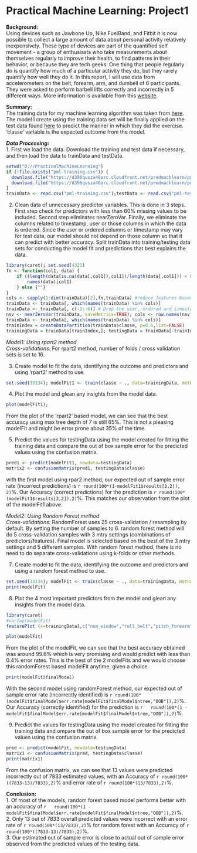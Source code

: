 Practical Machine Learning: Project1
====================================

**Background:**  
Using devices such as Jawbone Up, Nike FuelBand, and Fitbit it is now possible to collect a large amount of data about personal activity relatively inexpensively. These type of devices are part of the quantified self movement - a group of enthusiasts who take measurements about themselves regularly to improve their health, to find patterns in their behavior, or because they are tech geeks. One thing that people regularly do is quantify how much of a particular activity they do, but they rarely quantify how well they do it. In this report, I will use data from accelerometers on the belt, forearm, arm, and dumbell of 6 participants. They were asked to perform barbell lifts correctly and incorrectly in 5 different ways. More information is available from this [website][1].  

**Summary:**   
The training data for my machine learning algorithm was taken from [here][2]. The model I create using the training data set will be finally applied on the test data found [here][3] to predict the manner in which they did the exercise. 'classe' variable is the expected outcome from the model.  

***Data Processing:***  
1. First we load the data. Download the training and test data if necessary, and then load the data to trainData and testData.  
```r
setwd("D://PracticalMachineLearning")
if (!file.exists("pml-training.csv")) { 
  download.file("https://d396qusza40orc.cloudfront.net/predmachlearn/pml-training.csv", destfile="pml-training.csv")
  download.file("https://d396qusza40orc.cloudfront.net/predmachlearn/pml-testing.csv", destfile="pml-testing.csv")
} 
trainData <- read.csv("pml-training.csv");testData <- read.csv("pml-testing.csv");
```
  
2. Clean data of unnecessary predictor variables. This is done in 3 steps. First step check for predictors with less than 60% missing values to be included. Second step eliminates nearZeroVar. Finally, we eliminate the columns related to timestamp, user or those columns in which the data is ordered. Since the user or ordered columns or timestamp may vary for test data, our model should not depend on those column so that it can predict with better accuracy. Split trainData into training/testing data sets for conducting the model fit and predictions that best explains the data.  
```r
library(caret); set.seed(4321)
fn <- function(col1, data) { 
    if ((length(data[is.na(data[,col1]),col1])/length(data[,col1])) < 0.6) {
        names(data)[col1]
    } else {""}
}
cols <- sapply(1:dim(trainData)[2],fn,trainData) #reduce features based on NA in testData
trainData <- trainData[, which(names(trainData) %in% cols)]
trainData <- trainData[, c(-1:-6)] # Drop the user, ordered and timestamp columns
nsv <- nearZeroVar(trainData, saveMetrics=TRUE); cols <- row.names(nsv)[nsv$nzv!=TRUE]
trainData <- trainData[, which(names(trainData) %in% cols)]
trainIndex = createDataPartition(trainData$classe, p=0.6,list=FALSE)
trainingData = trainData[trainIndex,]; testingData = trainData[-trainIndex,]
```
  
*Model1: Using rpart2 method*  
*Cross-validations:* For rpart2 method, number of folds / cross validation sets is set to 16.  

3. Create model to fit the data, identifying the outcome and predictors and using 'rpart2' method to use.  
```r
set.seed(33134); modelFit1 <- train(classe ~ ., data=trainingData, method="rpart2", trControl = trainControl(method="cv",number = 16));  
```
  
4. Plot the model and glean any insights from the model data.  
```r
plot(modelFit1);  
```
From the plot of the 'rpart2' based model, we can see that the best accuracy using max tree depth of 7 is still 65%. This is not a pleasing modelFit and might be error prone about 35% of the time.  
  
5. Predict the values for testingData using the model created for fitting the training data and compare the out of box sample error for the predicted values using the confusion matrix.  
```r
pred1 <- predict(modelFit1, newdata=testingData)
matrix2 <- confusionMatrix(pred1, testingData$classe) 
```
  
with the first model using rpar2 method, our expected out of sample error rate (incorrect predictions) is `r round(100*(1-modelFit1$results[3,2]), 2)`%. Our Accuracy (correct predictions) for the prediction is `r round(100*(modelFit1$results[3,2]),2)`%. This matches our observation from the plot of the modelFit1 above.  
  
*Model2: Using Random Forest method*  
*Cross-validations:* RandomForest uses 25 cross-validation / resampling by default. By setting the number of samples to 6. random forest method will do 5 cross-validation samples with 3 mtry settings (combinations of predictors/features). Final model is selected based on the best of the 3 mtry settings and 5 different samples. With random forest method, there is no need to do separate cross-validations using k-folds or other methods.  
  
7. Create model to fit the data, identifying the outcome and predictors and using a random forest method to use.  
```r
set.seed(33134); modelFit <- train(classe ~ ., data=trainingData, method="rf", prox=TRUE, trControl = trainControl(method="cv",number = 5)); 
print(modelFit)
```
  
8. Plot the 4 most important predictors from the model and glean any insights from the model data.  
```r
library(caret)
#varImp(modelFit)
featurePlot (x=trainingData[,c("num_window","roll_belt","pitch_forearm",'yaw_belt')],y=trainingData$classe,plot="pairs")
```
  
```r
plot(modelFit)
```
  
From the plot of the modelFit, we can see that the best accuracy obtained was around 99.6% which is very promising and would predict with less than 0.4% error rates. This is the best of the 2 modelFits and we would choose this randomForest based modelFit anytime, given a choice.  
```r
print(modelFit$finalModel) 
```
  
With the second model using randomForest method, our expected out of sample error rate (incorrectly identified) is `r round(100*(modelFit$finalModel$err.rate[modelFit$finalModel$ntree,"OOB"]),2)`%. Our Accuracy (correctly identified) for the prediction is `r   round(100*(1 - modelFit$finalModel$err.rate[modelFit$finalModel$ntree,"OOB"]),2)`%.  
  
9. Predict the values for testingData using the model created for fitting the training data and ompare the out of box sample error for the predicted values using the confusion matrix.  
```r
pred <- predict(modelFit, newdata=testingData)
matrix1 <- confusionMatrix(pred, testingData$classe)
print(matrix1) 
```
  
From the confusion matrix, we can see that 13 values were predicted incorrectly out of 7833 estimated values, with an Accuracy of `r round(100*((7833-13)/7833),2)`% and error rate of `r round(100*(13/7833),2)`%.
  
**Conclusion:**  
1. Of most of the models, random forest based model performs better with an accuracy of `r   round(100*(1 - modelFit$finalModel$err.rate[modelFit$finalModel$ntree,"OOB"]),2)`%.   
2. Only 13 out of 7833 overall predicted values were incorrect with an error rate of `r round(100*(13/7833),2)`% for random forest with an Accuracy of `r round(100*((7833-13)/7833),2)`%.  
3. Our estimated out of sample error is close to actual out of sample error observed from the predicted values of the testing data.
  
[1]:    http://groupware.les.inf.puc-rio.br/har "website"
[2]:    https://d396qusza40orc.cloudfront.net/predmachlearn/pml-training.csv   "here"
[3]:    https://d396qusza40orc.cloudfront.net/predmachlearn/pml-testing.csv    "here"

